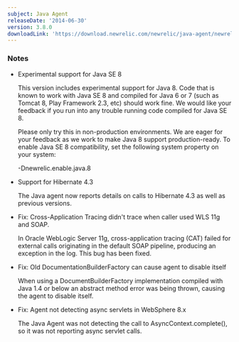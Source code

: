 ```yaml
---
subject: Java Agent
releaseDate: '2014-06-30'
version: 3.8.0
downloadLink: 'https://download.newrelic.com/newrelic/java-agent/newrelic-agent/3.8.0/'
---
```


### Notes

* Experimental support for Java SE 8

  This version includes experimental support for Java 8. Code that is known to work with Java SE 8 and compiled for Java 6 or 7 (such as Tomcat 8, Play Framework 2.3, etc) should work fine. We would like your feedback if you run into any trouble running code compiled for Java SE 8.

  Please only try this in non-production environments. We are eager for your feedback as we work to make Java 8 support production-ready. To enable Java SE 8 compatibility, set the following system property on your system:

  \-Dnewrelic.enable.java.8
* Support for Hibernate 4.3

  The Java agent now reports details on calls to Hibernate 4.3 as well as previous versions.
* Fix: Cross-Application Tracing didn't trace when caller used WLS 11g and SOAP.

  In Oracle WebLogic Server 11g, cross-application tracing (CAT) failed for external calls originating in the default SOAP pipeline, producing an exception in the log. This bug has been fixed.
* Fix: Old DocumentationBuilderFactory can cause agent to disable itself

  When using a DocumentBuilderFactory implementation compiled with Java 1.4 or below an abstract method error was being thrown, causing the agent to disable itself.
* Fix: Agent not detecting async servlets in WebSphere 8.x

  The Java Agent was not detecting the call to AsyncContext.complete(), so it was not reporting async servlet calls.
